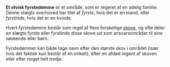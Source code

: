 {{title:Fyrstedømme (elvisk)}}
{{author:Laura Holmegaard}}
{{timestamp:2009-10-16T10:39:31Z}}
{{copyright:Fyrstedømme (elvisk)}}
'''Et elvisk fyrstedømme''' er et område, som er regeret af en adelig familie. Denne slægts overhoved har titel af ''fyrste'', hvis det er en mand, eller ''fyrstinde'', hvis det er en kvinde.

Hvert fyrstedømme består som regel af flere forskellige [[skov|skove]], og ofte deler en slægts fyrste eller fyrstinde disse skove ud som ansvarsområder til sine søskende eller børn.

Fyrstedømmer kan både tage navn efter den største skov i området (især hvis det faktisk kun består af en enkelt), efter en afdød regent af skoven eller efter noget helt tredje.